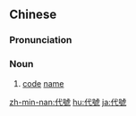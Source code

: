 {{also|代号}}
==Chinese==
{{zh-forms|s=代号}}

===Pronunciation===
{{zh-pron
|m=dàihào
|c=doi6 hou6
|mn=tāi-hō
|cat=n
}}

===Noun===
{{zh-noun}}

# [[code]] [[name]]

{{zh-cat|Advanced}}

[[zh-min-nan:代號]]
[[hu:代號]]
[[ja:代號]]